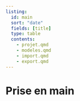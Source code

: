 ```yaml
---
listing:
  id: main
  sort: "date"
  fields: [title]
  type: table
  contents:
    - projet.qmd
    - modeles.qmd
    - import.qmd
    - export.qmd
---
```


# Prise en main

:::{#main}
:::